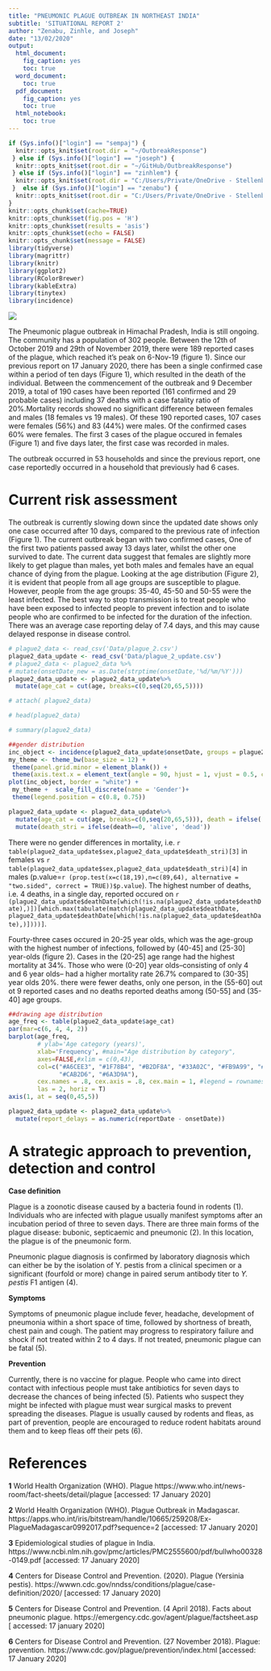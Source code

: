 ```yaml
---
title: "PNEUMONIC PLAGUE OUTBREAK IN NORTHEAST INDIA"
subtitle: 'SITUATIONAL REPORT 2'
author: "Zenabu, Zinhle, and Joseph"
date: "13/02/2020"
output:
  html_document:
    fig_caption: yes
    toc: true
  word_document:
    toc: true
  pdf_document:
    fig_caption: yes
    toc: true
  html_notebook:
    toc: true
---
```


```r
if (Sys.info()["login"] == "sempaj") {
  knitr::opts_knit$set(root.dir = "~/OutbreakResponse")
 } else if (Sys.info()["login"] == "joseph") {
  knitr::opts_knit$set(root.dir = "~/GitHub/OutbreakResponse")
 } else if (Sys.info()["login"] == "zinhlem") {
  knitr::opts_knit$set(root.dir = "C:/Users/Private/OneDrive - Stellenbosch University/SACEMA Projects/GOARN-WHO/SMARTIES_ASSIGNMENT")
 }  else if (Sys.info()["login"] == "zenabu") {
  knitr::opts_knit$set(root.dir = "C:/Users/Private/OneDrive - Stellenbosch University/SACEMA Projects/GOARN-WHO/SMARTIES_ASSIGNMENT")
}
knitr::opts_chunk$set(cache=TRUE)
knitr::opts_chunk$set(fig.pos = 'H')
knitr::opts_chunk$set(results = 'asis')
knitr::opts_chunk$set(echo = FALSE)
knitr::opts_chunk$set(message = FALSE)
library(tidyverse)
library(magrittr)
library(knitr)
library(ggplot2)
library(RColorBrewer)
library(kableExtra)
library(tinytex)
library(incidence)
```

\newpage

![](arrow_image_croped.jpg)

The Pneumonic plague outbreak in Himachal Pradesh, India is still ongoing. The community has a population of 302 people. Between the 12th of October 2019 and 29th of November 2019, there were 189 reported cases of the plague, which reached it's peak on 6-Nov-19 (figure 1). Since our previous report on 17 January 2020, there has been a single confirmed case within a period of ten days (Figure 1), which resulted in the death of the individual. Between the commencement of the outbreak and 9 December 2019, a total of 190 cases have been reported (161 confirmed and 29 probable cases) including 37 deaths with a case fatality ratio of 20%.Mortality records showed no significant difference between females and males (18 females vs 19 males). Of these 190 reported cases, 107 cases were females (56%) and 83 (44%) were males. Of the confirmed cases 60% were females. The first 3 cases of the plague occured in females (Figure 1) and five days later, the first case was recorded in males.

The outbreak occurred in 53 households and since the previous report, one case reportedly occurred in a household that previously had 6 cases.

# Current risk assessment
The outbreak is currently slowing down since the updated date shows only one case occurred after 10 days, compared to the previous rate of infection (Figure 1). The current outbreak began with two confirmed cases, One of the first two patients passed away 13 days later, whilst the other one survived to date. The current data suggest that females are slightly more likely to get plague than males, yet both males and females have an equal chance of dying from the plague. Looking at the age distribution (Figure 2), it is evident that people from all age groups are susceptible to plague. However, people from the age groups: 35-40, 45-50 and 50-55 were the least infected. The best way to stop transmission is to treat people who have been exposed to infected people to prevent infection and to isolate people who are confirmed to be infected for the duration of the infection. There was an average case reporting delay of 7.4 days, and this may cause delayed response in disease control.


```r
# plague2_data <- read_csv('Data/plague_2.csv') 
plague2_data_update <- read_csv('Data/plague_2_update.csv') 
# plague2_data <- plague2_data %>%
# mutate(onsetDate_new = as.Date(strptime(onsetDate,'%d/%m/%Y')))
plague2_data_update <- plague2_data_update%>%
  mutate(age_cat = cut(age, breaks=c(0,seq(20,65,5))))

# attach( plague2_data)

# head(plague2_data)

# summary(plague2_data)
```



```r
##gender distribution
inc_object <- incidence(plague2_data_update$onsetDate, groups = plague2_data_update$sex)
my_theme <- theme_bw(base_size = 12) +
 theme(panel.grid.minor = element_blank()) +
 theme(axis.text.x = element_text(angle = 90, hjust = 1, vjust = 0.5, color = "black"))
plot(inc_object, border = "white") +
 my_theme +  scale_fill_discrete(name = 'Gender')+
 theme(legend.position = c(0.8, 0.75))

plague2_data_update <- plague2_data_update%>%
  mutate(age_cat = cut(age, breaks=c(0,seq(20,65,5))), death = ifelse(!is.na(deathDate), 1, 0) )%>%
  mutate(death_stri = ifelse(death==0, 'alive', 'dead'))

```

There were no gender differences in mortality, i.e. `r table(plague2_data_update$sex,plague2_data_update$death_stri)[3]` in females vs `r table(plague2_data_update$sex,plague2_data_update$death_stri)[4]` in males (p.value=`r (prop.test(x=c(18,19),n=c(89,64), alternative = "two.sided", correct = TRUE))$p.value`). The highest number of deaths, i.e. 4 deaths, in a single day, reported occured on `r (plague2_data_update$deathDate[which(!is.na(plague2_data_update$deathDate),)])[which.max(tabulate(match(plague2_data_update$deathDate, plague2_data_update$deathDate[which(!is.na(plague2_data_update$deathDate),)])))]`.


Fourty-three cases occured in 20-25 year olds, which was the age-group with the highest number of infections, followed by (40-45] and (25-30] year-olds (figure 2). Cases in the (20-25] age range had the highest mortality at 34%. Those who were (0-20] year olds--consisting of only 4 and 6 year olds-- had a higher mortality rate 26.7% compared to (30-35] year olds 20%. there were fewer deaths, only one person, in the (55-60] out ot 9 reported cases and no deaths reported deaths among (50-55] and (35-40] age groups.

```r
##drawing age distribution
age_freq <- table(plague2_data_update$age_cat)
par(mar=c(6, 4, 4, 2))
barplot(age_freq, 
        # ylab='Age category (years)',
        xlab='Frequency', #main="Age distribution by category",
        axes=FALSE,#xlim = c(0,43),
        col=c("#A6CEE3", "#1F78B4", "#B2DF8A", "#33A02C", "#FB9A99", "#E31A1C", "#FDBF6F", "#FF7F00",
              "#CAB2D6", "#6A3D9A"),
        cex.names = .8, cex.axis = .8, cex.main = 1, #legend = rownames(age_freq), args.legend = list(x = "topleft"),
        las = 2, horiz = T)
axis(1, at = seq(0,45,5))

plague2_data_update <- plague2_data_update%>%
  mutate(report_delays = as.numeric(reportDate - onsetDate))

```


# A strategic approach to prevention, detection and control

**Case definition**

Plague is a zoonotic disease caused by a bacteria found in rodents (1). Individuals who are infected with plague usually manifest symptoms after an incubation period of three to seven days. There are three main forms of the plague disease: bubonic, septicaemic and pneumonic (2). In this location, the plague is of the pneumonic form.

Pneumonic plague diagnosis is confirmed by laboratory diagnosis which can either be by the isolation of Y. pestis from a clinical specimen or a significant (fourfold or more) change in paired serum antibody titer to *Y. pestis* F1 antigen (4).

**Symptoms**

Symptoms of pneumonic plague include fever, headache, development of pneumonia within a short space of time, followed by shortness of breath, chest pain and cough. The patient may progress to respiratory failure and shock if not treated within 2 to 4 days. If not treated, pneumonic plague can be fatal (5). 

**Prevention**

Currently, there is no vaccine for plague. People who came into direct contact with infectious people must take antibiotics for seven days to decrease the chances of being infected (5). Patients who suspect they might be infected with plague must wear surgical masks to prevent spreading the diseases. Plague is usually caused by rodents and fleas, as part of prevention, people are encouraged to reduce rodent habitats around them and to keep fleas off their pets (6).

\newpage
# References

**1** World Health Organization (WHO). Plague https://www.who.int/news-room/fact-sheets/detail/plague [accessed: 17 January 2020]

**2** World Health Organization (WHO). Plague Outbreak in Madagascar. https://apps.who.int/iris/bitstream/handle/10665/259208/Ex-PlagueMadagascar0992017.pdf?sequence=2 [accessed: 17 January 2020]

**3** Epidemiological studies of plague in India. https://www.ncbi.nlm.nih.gov/pmc/articles/PMC2555600/pdf/bullwho00328-0149.pdf [accessed: 17 January 2020]

**4** Centers for Disease Control and Prevention. (2020).  Plague (Yersinia pestis). https://wwwn.cdc.gov/nndss/conditions/plague/case-definition/2020/ [accessed: 17 January 2020]

**5** Centers for Disease Control and Prevention. (4 April 2018). Facts about pneumonic plague. https://emergency.cdc.gov/agent/plague/factsheet.asp [ accessed: 17 january 2020]

**6** Centers for Disease Control and Prevention. (27 November 2018). Plague: prevention. https://www.cdc.gov/plague/prevention/index.html [accessed: 17 January 2020]

